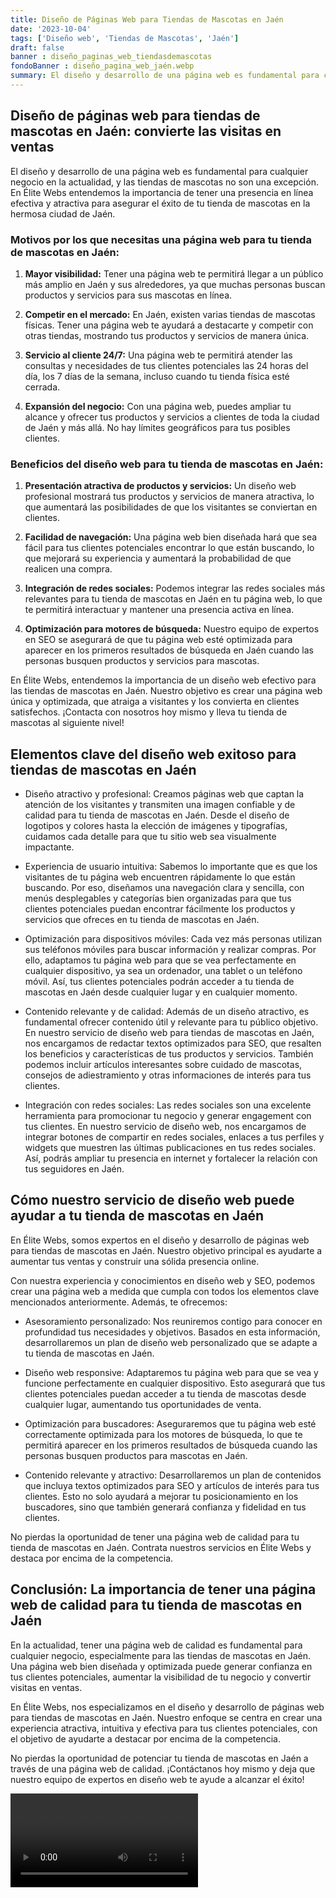 ```yaml
---
title: Diseño de Páginas Web para Tiendas de Mascotas en Jaén
date: '2023-10-04'
tags: ['Diseño web', 'Tiendas de Mascotas', 'Jaén']
draft: false
banner : diseño_paginas_web_tiendasdemascotas
fondoBanner : diseño_pagina_web_jaén.webp
summary: El diseño y desarrollo de una página web es fundamental para cualquier negocio en la actualidad, y las tiendas de mascotas no son una excepción. En Élite Webs entendemos la importancia de tener una presencia en línea efectiva y atractiva para asegurar el éxito de tu tienda de mascotas en la hermosa ciudad de Jaén.
---
```


## Diseño de páginas web para tiendas de mascotas en Jaén: convierte las visitas en ventas

El diseño y desarrollo de una página web es fundamental para cualquier negocio en la actualidad, y las tiendas de mascotas no son una excepción. En Élite Webs entendemos la importancia de tener una presencia en línea efectiva y atractiva para asegurar el éxito de tu tienda de mascotas en la hermosa ciudad de Jaén.

### Motivos por los que necesitas una página web para tu tienda de mascotas en Jaén:

1. **Mayor visibilidad:** Tener una página web te permitirá llegar a un público más amplio en Jaén y sus alrededores, ya que muchas personas buscan productos y servicios para sus mascotas en línea.

2. **Competir en el mercado:** En Jaén, existen varias tiendas de mascotas físicas. Tener una página web te ayudará a destacarte y competir con otras tiendas, mostrando tus productos y servicios de manera única.

3. **Servicio al cliente 24/7:** Una página web te permitirá atender las consultas y necesidades de tus clientes potenciales las 24 horas del día, los 7 días de la semana, incluso cuando tu tienda física esté cerrada.

4. **Expansión del negocio:** Con una página web, puedes ampliar tu alcance y ofrecer tus productos y servicios a clientes de toda la ciudad de Jaén y más allá. No hay límites geográficos para tus posibles clientes.

### Beneficios del diseño web para tu tienda de mascotas en Jaén:

1. **Presentación atractiva de productos y servicios:** Un diseño web profesional mostrará tus productos y servicios de manera atractiva, lo que aumentará las posibilidades de que los visitantes se conviertan en clientes.

2. **Facilidad de navegación:** Una página web bien diseñada hará que sea fácil para tus clientes potenciales encontrar lo que están buscando, lo que mejorará su experiencia y aumentará la probabilidad de que realicen una compra.

3. **Integración de redes sociales:** Podemos integrar las redes sociales más relevantes para tu tienda de mascotas en Jaén en tu página web, lo que te permitirá interactuar y mantener una presencia activa en línea.

4. **Optimización para motores de búsqueda:** Nuestro equipo de expertos en SEO se asegurará de que tu página web esté optimizada para aparecer en los primeros resultados de búsqueda en Jaén cuando las personas busquen productos y servicios para mascotas.

En Élite Webs, entendemos la importancia de un diseño web efectivo para las tiendas de mascotas en Jaén. Nuestro objetivo es crear una página web única y optimizada, que atraiga a visitantes y los convierta en clientes satisfechos. ¡Contacta con nosotros hoy mismo y lleva tu tienda de mascotas al siguiente nivel!

<GifSeo />

<Cta />

## Elementos clave del diseño web exitoso para tiendas de mascotas en Jaén

- Diseño atractivo y profesional: Creamos páginas web que captan la atención de los visitantes y transmiten una imagen confiable y de calidad para tu tienda de mascotas en Jaén. Desde el diseño de logotipos y colores hasta la elección de imágenes y tipografías, cuidamos cada detalle para que tu sitio web sea visualmente impactante.

- Experiencia de usuario intuitiva: Sabemos lo importante que es que los visitantes de tu página web encuentren rápidamente lo que están buscando. Por eso, diseñamos una navegación clara y sencilla, con menús desplegables y categorías bien organizadas para que tus clientes potenciales puedan encontrar fácilmente los productos y servicios que ofreces en tu tienda de mascotas en Jaén.

- Optimización para dispositivos móviles: Cada vez más personas utilizan sus teléfonos móviles para buscar información y realizar compras. Por ello, adaptamos tu página web para que se vea perfectamente en cualquier dispositivo, ya sea un ordenador, una tablet o un teléfono móvil. Así, tus clientes potenciales podrán acceder a tu tienda de mascotas en Jaén desde cualquier lugar y en cualquier momento.

- Contenido relevante y de calidad: Además de un diseño atractivo, es fundamental ofrecer contenido útil y relevante para tu público objetivo. En nuestro servicio de diseño web para tiendas de mascotas en Jaén, nos encargamos de redactar textos optimizados para SEO, que resalten los beneficios y características de tus productos y servicios. También podemos incluir artículos interesantes sobre cuidado de mascotas, consejos de adiestramiento y otras informaciones de interés para tus clientes.

- Integración con redes sociales: Las redes sociales son una excelente herramienta para promocionar tu negocio y generar engagement con tus clientes. En nuestro servicio de diseño web, nos encargamos de integrar botones de compartir en redes sociales, enlaces a tus perfiles y widgets que muestren las últimas publicaciones en tus redes sociales. Así, podrás ampliar tu presencia en internet y fortalecer la relación con tus seguidores en Jaén.

## Cómo nuestro servicio de diseño web puede ayudar a tu tienda de mascotas en Jaén

En Élite Webs, somos expertos en el diseño y desarrollo de páginas web para tiendas de mascotas en Jaén. Nuestro objetivo principal es ayudarte a aumentar tus ventas y construir una sólida presencia online. 

Con nuestra experiencia y conocimientos en diseño web y SEO, podemos crear una página web a medida que cumpla con todos los elementos clave mencionados anteriormente. Además, te ofrecemos:

- Asesoramiento personalizado: Nos reuniremos contigo para conocer en profundidad tus necesidades y objetivos. Basados en esta información, desarrollaremos un plan de diseño web personalizado que se adapte a tu tienda de mascotas en Jaén.

- Diseño web responsive: Adaptaremos tu página web para que se vea y funcione perfectamente en cualquier dispositivo. Esto asegurará que tus clientes potenciales puedan acceder a tu tienda de mascotas desde cualquier lugar, aumentando tus oportunidades de venta.

- Optimización para buscadores: Aseguraremos que tu página web esté correctamente optimizada para los motores de búsqueda, lo que te permitirá aparecer en los primeros resultados de búsqueda cuando las personas busquen productos para mascotas en Jaén.

- Contenido relevante y atractivo: Desarrollaremos un plan de contenidos que incluya textos optimizados para SEO y artículos de interés para tus clientes. Esto no solo ayudará a mejorar tu posicionamiento en los buscadores, sino que también generará confianza y fidelidad en tus clientes.

No pierdas la oportunidad de tener una página web de calidad para tu tienda de mascotas en Jaén. Contrata nuestros servicios en Élite Webs y destaca por encima de la competencia. 

## Conclusión: La importancia de tener una página web de calidad para tu tienda de mascotas en Jaén

En la actualidad, tener una página web de calidad es fundamental para cualquier negocio, especialmente para las tiendas de mascotas en Jaén. Una página web bien diseñada y optimizada puede generar confianza en tus clientes potenciales, aumentar la visibilidad de tu negocio y convertir visitas en ventas.

En Élite Webs, nos especializamos en el diseño y desarrollo de páginas web para tiendas de mascotas en Jaén. Nuestro enfoque se centra en crear una experiencia atractiva, intuitiva y efectiva para tus clientes potenciales, con el objetivo de ayudarte a destacar por encima de la competencia.

No pierdas la oportunidad de potenciar tu tienda de mascotas en Jaén a través de una página web de calidad. ¡Contáctanos hoy mismo y deja que nuestro equipo de expertos en diseño web te ayude a alcanzar el éxito!

<Video />

<CtaBot job='Tiendas de Mascotas' city='Jaén'/>

<Gmaps query='Jaén+españa+maps' />